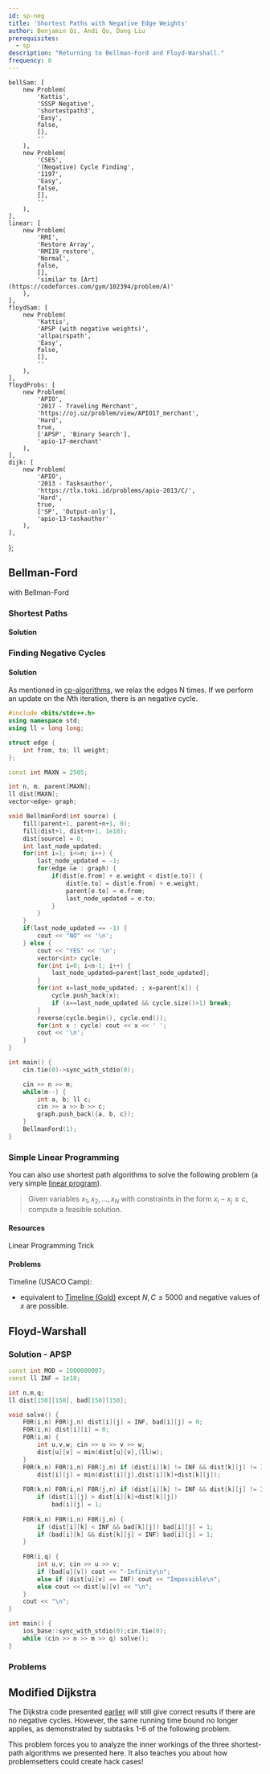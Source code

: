 ```yaml
---
id: sp-neg
title: 'Shortest Paths with Negative Edge Weights'
author: Benjamin Qi, Andi Qu, Dong Liu
prerequisites:
  - sp
description: "Returning to Bellman-Ford and Floyd-Warshall."
frequency: 0
---
```




	bellSam: [
		new Problem(
			'Kattis',
			'SSSP Negative',
			'shortestpath3',
			'Easy',
			false,
			[],
			''
		),
		new Problem(
			'CSES',
			'(Negative) Cycle Finding',
			'1197',
			'Easy',
			false,
			[],
			''
		),
	],
	linear: [
		new Problem(
			'RMI',
			'Restore Array',
			'RMI19_restore',
			'Normal',
			false,
			[],
			'similar to [Art](https://codeforces.com/gym/102394/problem/A)'
		),
	],
	floydSam: [
		new Problem(
			'Kattis',
			'APSP (with negative weights)',
			'allpairspath',
			'Easy',
			false,
			[],
			''
		),
	],
	floydProbs: [
		new Problem(
			'APIO',
			'2017 - Traveling Merchant',
			'https://oj.uz/problem/view/APIO17_merchant',
			'Hard',
			true,
			['APSP', 'Binary Search'],
			'apio-17-merchant'
		),
	],
	dijk: [
		new Problem(
			'APIO',
			'2013 - Tasksauthor',
			'https://tlx.toki.id/problems/apio-2013/C/',
			'Hard',
			true,
			['SP', 'Output-only'],
			'apio-13-taskauthor'
		),
	],
};

<!-- new Problem('SPOJ', 'Arbitrage', 'ARBITRAG', 'Easy', false, [], ''), -->

<!-- new Problem('CSES', 'High Score', '1673', 'Easy', false, [], ''), 
subpart of SSSP Negative -->

## Bellman-Ford

<Resources>
	<Resource
		source="cp-algo"
		title="Bellman-Ford"
		url="graph/bellman_ford.html"
		starred></Resource>
	<Resource
		source="cp-algo"
		title="Finding Negative Cycle"
		url="graph/finding-negative-cycle-in-graph.html"
		starred>with Bellman-Ford</Resource>
	<Resource source="CP2" title="4.4.4 - SSSP with Negative Weight Cycle"></Resource>
</Resources>

<!-- 	<Resource
		source="TC"
		title="Intro to Graphs Section 3"
		url="introduction-to-graphs-and-their-data-structures-section-3/"
	></Resource> -->

### Shortest Paths

<FocusProblem problem={problems.bellSam[0]} />

#### Solution

<IncompleteSection />

### Finding Negative Cycles

<FocusProblem problem={problems.bellSam[1]} />

#### Solution

As mentioned in [cp-algorithms](https://cp-algorithms.com/graph/finding-negative-cycle-in-graph.html), we relax the edges N times. If we perform an update on the $N$th iteration, there is an negative cycle.

<LanguageSection>

<CPPSection>

```cpp
#include <bits/stdc++.h>
using namespace std;
using ll = long long;

struct edge {
	int from, to; ll weight;
};

const int MAXN = 2505;

int n, m, parent[MAXN];
ll dist[MAXN];
vector<edge> graph;

void BellmanFord(int source) {
	fill(parent+1, parent+n+1, 0);
	fill(dist+1, dist+n+1, 1e18);
	dist[source] = 0;
	int last_node_updated;
	for(int i=1; i<=n; i++) {
		last_node_updated = -1;
		for(edge &e : graph) {
			if(dist[e.from] + e.weight < dist[e.to]) {
				dist[e.to] = dist[e.from] + e.weight;
				parent[e.to] = e.from;
				last_node_updated = e.to;
			}
		}
	}
	if(last_node_updated == -1) {
		cout << "NO" << '\n';
	} else {
		cout << "YES" << '\n';
		vector<int> cycle;
		for(int i=0; i<n-1; i++) {
			last_node_updated=parent[last_node_updated];
		}
		for(int x=last_node_updated; ; x=parent[x]) {
			cycle.push_back(x);
			if (x==last_node_updated && cycle.size()>1) break;
		}
		reverse(cycle.begin(), cycle.end());
		for(int x : cycle) cout << x << ' ';
		cout << '\n';
	}
} 

int main() {
	cin.tie(0)->sync_with_stdio(0);

	cin >> n >> m;
	while(m--) {
		int a, b; ll c;
		cin >> a >> b >> c;
		graph.push_back({a, b, c});
	}
	BellmanFord(1);
}
```

</CPPSection>

</LanguageSection>

### Simple Linear Programming

You can also use shortest path algorithms to solve the following problem (a very simple [linear program](https://en.wikipedia.org/wiki/Linear_programming)).

> Given variables $x_1,x_2,\ldots,x_N$ with constraints in the form $x_i-x_j\ge c$, compute a feasible solution.

#### Resources

<Resources>
	<Resource
		source="MIT"
		title="Slides from Intro to Algorithms"
		url="https://www.cs.rit.edu/~spr/COURSES/ALG/MIT/lec18.pdf"
	>
		Linear Programming Trick
	</Resource>
</Resources>

#### Problems

Timeline (USACO Camp):

- equivalent to [Timeline (Gold)](http://www.usaco.org/index.php?page=viewproblem2&cpid=1017) except $N,C\le 5000$ and negative values of $x$ are possible.

<Problems problems={problems.linear} />

## Floyd-Warshall

<FocusProblem problem={problems.floydSam[0]} />

### Solution - APSP

<LanguageSection>

<CPPSection>

```cpp
const int MOD = 1000000007;
const ll INF = 1e18;

int n,m,q;
ll dist[150][150], bad[150][150];

void solve() {
	F0R(i,n) F0R(j,n) dist[i][j] = INF, bad[i][j] = 0;
	F0R(i,n) dist[i][i] = 0;
	F0R(i,m) {
		int u,v,w; cin >> u >> v >> w;
		dist[u][v] = min(dist[u][v],(ll)w);
	}
	F0R(k,n) F0R(i,n) F0R(j,n) if (dist[i][k] != INF && dist[k][j] != INF) 
		dist[i][j] = min(dist[i][j],dist[i][k]+dist[k][j]);
	
	F0R(k,n) F0R(i,n) F0R(j,n) if (dist[i][k] != INF && dist[k][j] != INF)  
		if (dist[i][j] > dist[i][k]+dist[k][j])
			bad[i][j] = 1;
			
	F0R(k,n) F0R(i,n) F0R(j,n) {
		if (dist[i][k] < INF && bad[k][j]) bad[i][j] = 1;
		if (bad[i][k] && dist[k][j] < INF) bad[i][j] = 1;
	}
	
	F0R(i,q) {
		int u,v; cin >> u >> v;
		if (bad[u][v]) cout << "-Infinity\n";
		else if (dist[u][v] == INF) cout << "Impossible\n";
		else cout << dist[u][v] << "\n";
	}
	cout << "\n";
}

int main() {
	ios_base::sync_with_stdio(0);cin.tie(0);
	while (cin >> n >> m >> q) solve();
}
```

</CPPSection>

</LanguageSection>

### Problems

<Problems problems={problems.floydProbs} />

## Modified Dijkstra

<!-- Can also use [Shortest Path Faster Algorithm](https://en.wikipedia.org/wiki/Shortest_Path_Faster_Algorithm) or  -->

The Dijkstra code presented [earlier](/gold/sp#mathcalomlog-n-implementation) will still give correct results if there are no negative cycles. However, the same running time bound no longer applies, as demonstrated by subtasks 1-6 of the following problem.

<Problems problems={problems.dijk} />

This problem forces you to analyze the inner workings of the three shortest-path algorithms we presented here. It also teaches you about how problemsetters could create hack cases!
